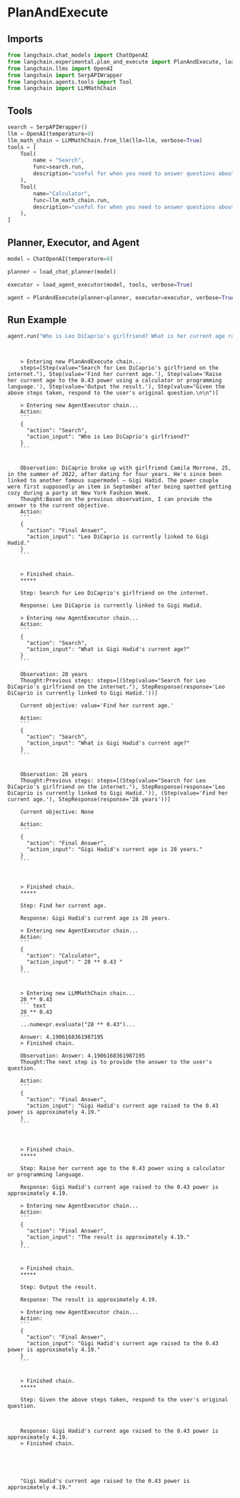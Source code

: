 # PlanAndExecute
## Imports


```python
from langchain.chat_models import ChatOpenAI
from langchain.experimental.plan_and_execute import PlanAndExecute, load_agent_executor, load_chat_planner
from langchain.llms import OpenAI
from langchain import SerpAPIWrapper
from langchain.agents.tools import Tool
from langchain import LLMMathChain
```

## Tools


```python
search = SerpAPIWrapper()
llm = OpenAI(temperature=0)
llm_math_chain = LLMMathChain.from_llm(llm=llm, verbose=True)
tools = [
    Tool(
        name = "Search",
        func=search.run,
        description="useful for when you need to answer questions about current events"
    ),
    Tool(
        name="Calculator",
        func=llm_math_chain.run,
        description="useful for when you need to answer questions about math"
    ),
]
```

## Planner, Executor, and Agent


```python
model = ChatOpenAI(temperature=0)
```


```python
planner = load_chat_planner(model)
```


```python
executor = load_agent_executor(model, tools, verbose=True)
```


```python
agent = PlanAndExecute(planner=planner, executor=executor, verbose=True)
```

## Run Example


```python
agent.run("Who is Leo DiCaprio's girlfriend? What is her current age raised to the 0.43 power?")
```

<CodeOutputBlock lang="python">

```
    
    
    > Entering new PlanAndExecute chain...
    steps=[Step(value="Search for Leo DiCaprio's girlfriend on the internet."), Step(value='Find her current age.'), Step(value='Raise her current age to the 0.43 power using a calculator or programming language.'), Step(value='Output the result.'), Step(value="Given the above steps taken, respond to the user's original question.\n\n")]
    
    > Entering new AgentExecutor chain...
    Action:
    ```
    {
      "action": "Search",
      "action_input": "Who is Leo DiCaprio's girlfriend?"
    }
    ``` 
    
    
    Observation: DiCaprio broke up with girlfriend Camila Morrone, 25, in the summer of 2022, after dating for four years. He's since been linked to another famous supermodel – Gigi Hadid. The power couple were first supposedly an item in September after being spotted getting cozy during a party at New York Fashion Week.
    Thought:Based on the previous observation, I can provide the answer to the current objective. 
    Action:
    ```
    {
      "action": "Final Answer",
      "action_input": "Leo DiCaprio is currently linked to Gigi Hadid."
    }
    ```
    
    
    > Finished chain.
    *****
    
    Step: Search for Leo DiCaprio's girlfriend on the internet.
    
    Response: Leo DiCaprio is currently linked to Gigi Hadid.
    
    > Entering new AgentExecutor chain...
    Action:
    ```
    {
      "action": "Search",
      "action_input": "What is Gigi Hadid's current age?"
    }
    ```
    
    Observation: 28 years
    Thought:Previous steps: steps=[(Step(value="Search for Leo DiCaprio's girlfriend on the internet."), StepResponse(response='Leo DiCaprio is currently linked to Gigi Hadid.'))]
    
    Current objective: value='Find her current age.'
    
    Action:
    ```
    {
      "action": "Search",
      "action_input": "What is Gigi Hadid's current age?"
    }
    ```
    
    
    Observation: 28 years
    Thought:Previous steps: steps=[(Step(value="Search for Leo DiCaprio's girlfriend on the internet."), StepResponse(response='Leo DiCaprio is currently linked to Gigi Hadid.')), (Step(value='Find her current age.'), StepResponse(response='28 years'))]
    
    Current objective: None
    
    Action:
    ```
    {
      "action": "Final Answer",
      "action_input": "Gigi Hadid's current age is 28 years."
    }
    ```
    
    
    
    > Finished chain.
    *****
    
    Step: Find her current age.
    
    Response: Gigi Hadid's current age is 28 years.
    
    > Entering new AgentExecutor chain...
    Action:
    ```
    {
      "action": "Calculator",
      "action_input": " 28 ** 0.43 "
    }
    ```
    
    
    > Entering new LLMMathChain chain...
    28 ** 0.43
    ``` text
    28 ** 0.43
    ```
    ...numexpr.evaluate("28 ** 0.43")...
    
    Answer: 4.1906168361987195
    > Finished chain.
    
    Observation: Answer: 4.1906168361987195
    Thought:The next step is to provide the answer to the user's question.
    
    Action:
    ```
    {
      "action": "Final Answer",
      "action_input": "Gigi Hadid's current age raised to the 0.43 power is approximately 4.19."
    }
    ```
    
    
    
    > Finished chain.
    *****
    
    Step: Raise her current age to the 0.43 power using a calculator or programming language.
    
    Response: Gigi Hadid's current age raised to the 0.43 power is approximately 4.19.
    
    > Entering new AgentExecutor chain...
    Action:
    ```
    {
      "action": "Final Answer",
      "action_input": "The result is approximately 4.19."
    }
    ```
    
    
    > Finished chain.
    *****
    
    Step: Output the result.
    
    Response: The result is approximately 4.19.
    
    > Entering new AgentExecutor chain...
    Action:
    ```
    {
      "action": "Final Answer",
      "action_input": "Gigi Hadid's current age raised to the 0.43 power is approximately 4.19."
    }
    ```
    
    
    > Finished chain.
    *****
    
    Step: Given the above steps taken, respond to the user's original question.
    
    
    
    Response: Gigi Hadid's current age raised to the 0.43 power is approximately 4.19.
    > Finished chain.





    "Gigi Hadid's current age raised to the 0.43 power is approximately 4.19."
```

</CodeOutputBlock>

